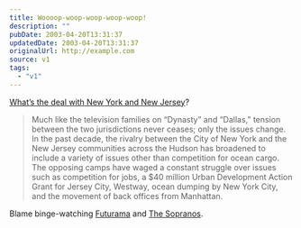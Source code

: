 ```yaml
---
title: Woooop-woop-woop-woop-woop!
description: ""
pubDate: 2003-04-20T13:31:37
updatedDate: 2003-04-20T13:31:37
originalUrl: http://example.com
source: v1
tags:
  - "v1"
---
```


[What&#8217;s the deal with New York and New Jersey][1]?

> Much like the television families on &#8220;Dynasty&#8221; and &#8220;Dallas,&#8221; tension between the two jurisdictions never ceases; only the issues change. In the past decade, the rivalry between the City of New York and the New Jersey communities across the Hudson has broadened to include a variety of issues other than competition for ocean cargo. The opposing camps have waged a constant struggle over issues such as competition for jobs, a \$40 million Urban Development Action Grant for Jersey City, Westway, ocean dumping by New York City, and the movement of back offices from Manhattan.

Blame binge-watching [Futurama][2] and [The Sopranos][3].

[1]: http://www.mitchellmoss.com/articles/nynj.html "New York vs. New Jersey: A New Perspective (the best I could find - Googling skills must have atrophied"
[2]: http://www.gotfuturama.com/ "Can't Get Enough Futurama (fan site)"
[3]: http://www.nj.com/sopranos/index.ssf?/sopranos/map.html "NJ.com: The Sopranos show locations map"
